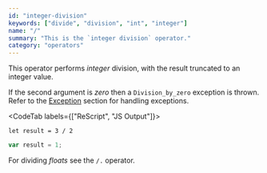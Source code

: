 ```yaml
---
id: "integer-division"
keywords: ["divide", "division", "int", "integer"]
name: "/"
summary: "This is the `integer division` operator."
category: "operators"
---
```


This operator performs _integer_ division, with the result truncated to an integer value.

If the second argument is _zero_ then a `Division_by_zero` exception is thrown. Refer to the [Exception](/docs/manual/latest/exception) section for handling exceptions.

<CodeTab labels={["ReScript", "JS Output"]}>

```res
let result = 3 / 2
```

```js
var result = 1;
```

</CodeTab>

For dividing _floats_ see the `/.` operator.
